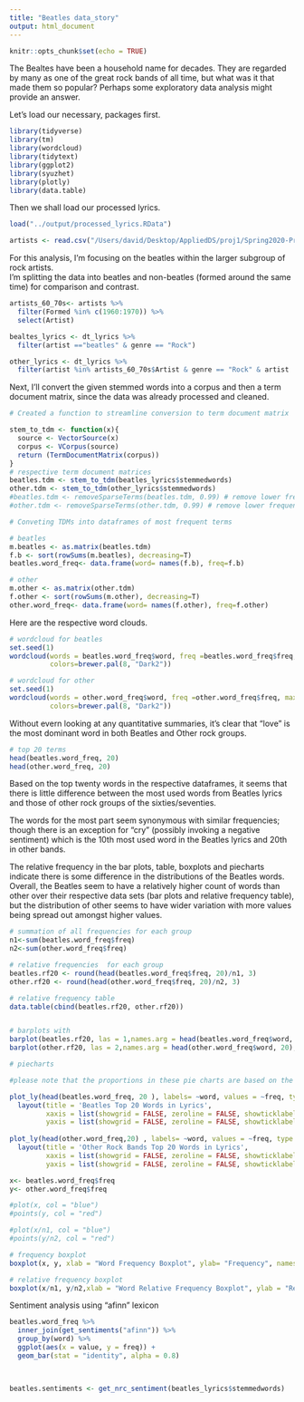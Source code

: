 ```yaml
---
title: "Beatles data_story"
output: html_document
---
```


```r
knitr::opts_chunk$set(echo = TRUE)
```

The Bealtes have been a household name for decades. 
They are regarded by many as one of the great rock bands of all time, but what was it that made them so popular? 
Perhaps some exploratory data analysis might provide an answer.


Let's load our necessary, packages first.
```r
library(tidyverse)
library(tm)
library(wordcloud)
library(tidytext)
library(ggplot2)
library(syuzhet)
library(plotly)
library(data.table)
```
Then we shall load our processed lyrics. 
```r
load("../output/processed_lyrics.RData")

artists <- read.csv("/Users/david/Desktop/AppliedDS/proj1/Spring2020-Project1-luthierman-master/data/artists.csv")
```


For this analysis, I'm focusing on the beatles within the larger subgroup of rock artists.  
I'm splitting the data into beatles and non-beatles (formed around the same time) for comparison and contrast.

```r

artists_60_70s<- artists %>% 
  filter(Formed %in% c(1960:1970)) %>% 
  select(Artist)

bealtes_lyrics <- dt_lyrics %>% 
  filter(artist =="beatles" & genre == "Rock")

other_lyrics <- dt_lyrics %>% 
  filter(artist %in% artists_60_70s$Artist & genre == "Rock" & artist != "beatles") 
```

Next, I'll convert the given stemmed words into a corpus and then a term document matrix, since the data was already processed and cleaned.

```r
# Created a function to streamline conversion to term document matrix

stem_to_tdm <- function(x){
  source <- VectorSource(x)
  corpus <- VCorpus(source)
  return (TermDocumentMatrix(corpus))
}
# respective term document matrices
beatles.tdm <- stem_to_tdm(beatles_lyrics$stemmedwords)
other.tdm <- stem_to_tdm(other_lyrics$stemmedwords)
#beatles.tdm <- removeSparseTerms(beatles.tdm, 0.99) # remove lower frequency terms
#other.tdm <- removeSparseTerms(other.tdm, 0.99) # remove lower frequency terms

# Conveting TDMs into dataframes of most frequent terms

# beatles
m.beatles <- as.matrix(beatles.tdm)
f.b <- sort(rowSums(m.beatles), decreasing=T)
beatles.word_freq<- data.frame(word= names(f.b), freq=f.b)

# other
m.other <- as.matrix(other.tdm)
f.other <- sort(rowSums(m.other), decreasing=T)
other.word_freq<- data.frame(word= names(f.other), freq=f.other)
```

Here are the respective word clouds.

```r
# wordcloud for beatles
set.seed(1)
wordcloud(words = beatles.word_freq$word, freq =beatles.word_freq$freq, max.words = 100, random.order=FALSE,
          colors=brewer.pal(8, "Dark2"))

# wordcloud for other
set.seed(1)
wordcloud(words = other.word_freq$word, freq =other.word_freq$freq, max.words = 100, random.order=FALSE,  
          colors=brewer.pal(8, "Dark2"))

```

Without evern looking at any quantitative summaries, it's clear that "love" is the most dominant word in both Beatles and Other rock groups.



```r
# top 20 terms
head(beatles.word_freq, 20)
head(other.word_freq, 20)
```


Based on the top twenty words in the respective dataframes, it seems that there is little difference between the most used words from Beatles lyrics and those of other rock groups of the sixties/seventies. 

The words for the most part seem synonymous with similar frequencies; though there is an exception for "cry" (possibly invoking a negative sentiment) which is the 10th most used word in the Beatles lyrics and 20th in other bands.


The relative frequency in the bar plots, table, boxplots and piecharts indicate there is some difference in the distributions of the Beatles words. Overall, the Beatles seem to have a relatively higher count of words than other over their respective data sets (bar plots and relative frequency table), but the distribution of other seems to have wider variation with more values being spread out amongst higher values.

```r

# summation of all frequencies for each group
n1<-sum(beatles.word_freq$freq)
n2<-sum(other.word_freq$freq) 

# relative frequencies  for each group
beatles.rf20 <- round(head(beatles.word_freq$freq, 20)/n1, 3)
other.rf20 <- round(head(other.word_freq$freq, 20)/n2, 3)

# relative frequency table
data.table(cbind(beatles.rf20, other.rf20))


# barplots with 
barplot(beatles.rf20, las = 1,names.arg = head(beatles.word_freq$word, 20), col = rainbow(50), horiz = T )
barplot(other.rf20, las = 2,names.arg = head(other.word_freq$word, 20), col = rainbow(50),horiz = T )

```


```r


# piecharts 

#please note that the proportions in these pie charts are based on the number of frequencies in the top 20 words, not the whole data set

plot_ly(head(beatles.word_freq, 20 ), labels= ~word, values = ~freq, type = "pie") %>% 
  layout(title = 'Beatles Top 20 Words in Lyrics',
         xaxis = list(showgrid = FALSE, zeroline = FALSE, showticklabels = FALSE),
         yaxis = list(showgrid = FALSE, zeroline = FALSE, showticklabels = FALSE))
  
plot_ly(head(other.word_freq,20) , labels= ~word, values = ~freq, type = "pie") %>% 
  layout(title = 'Other Rock Bands Top 20 Words in Lyrics',
         xaxis = list(showgrid = FALSE, zeroline = FALSE, showticklabels = FALSE),
         yaxis = list(showgrid = FALSE, zeroline = FALSE, showticklabels = FALSE))
```




```r
x<- beatles.word_freq$freq
y<- other.word_freq$freq

#plot(x, col = "blue")
#points(y, col = "red")

#plot(x/n1, col = "blue")
#points(y/n2, col = "red")

# frequency boxplot 
boxplot(x, y, xlab = "Word Frequency Boxplot", ylab= "Frequency", names = c("Beatles", "Other"), horizontal = T)

# relative frequency boxplot
boxplot(x/n1, y/n2,xlab = "Word Relative Frequency Boxplot", ylab = "Relative Frequency",names = c("Beatles", "Other"), horizontal = T)
```


Sentiment analysis using "afinn" lexicon

```r
beatles.word_freq %>% 
  inner_join(get_sentiments("afinn")) %>%
  group_by(word) %>% 
  ggplot(aes(x = value, y = freq)) + 
  geom_bar(stat = "identity", alpha = 0.8)

  
```



```r
beatles.sentiments <- get_nrc_sentiment(beatles_lyrics$stemmedwords)
```


